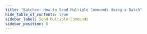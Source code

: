 ```yaml
---
title: "Batches: How to Send Multiple Commands Using a Batch"
hide_table_of_contents: true
sidebar_label: Send Multiple Commands
sidebar_position: 0
---
```





<LanguageSwitcher supportedLanguages={supportedLanguages} />

<LanguageContent language="csharp">
   <HowToSendMultipleCommandsUsingABatchCsharp />
</LanguageContent>

<LanguageContent language="java">
   <HowToSendMultipleCommandsUsingABatchJava />
</LanguageContent>


<!---
### Transactions
- [Transaction Support](../../../client-api/faq/transaction-support)

### Commands
- [Put](../../../client-api/commands/documents/put)
- [Delete](../../../client-api/commands/documents/delete)
- [How to Get Document Metadata Only](../../../client-api/commands/documents/how-to/get-document-metadata-only)

### Patching
- [How to Perform Single Document Patch Operations](../../../client-api/operations/patching/single-document)

### Attachments
- [What are Attachments](../../../client-api/session/attachments/what-are-attachments)


-->